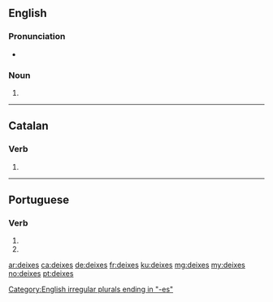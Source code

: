 {{also|deixés}}
==English==

===Pronunciation===
* {{a|UK}} {{IPA|/ˈdaɪksiːz/|lang=en}}

===Noun===
{{head|en|noun plural form}}

# {{plural of|deixis|lang=en}}

[[Category:English irregular plurals ending in "-es"]]

----

==Catalan==

===Verb===
{{head|ca|verb form}}

# {{ca-verb form of|p=2|n=sg|t=pres|m=ind|deixar}}

----

==Portuguese==

===Verb===
{{pt-verb-form}}

# {{pt-verb form of|deixar|ar|subjunctive|present|singular|second}}
# {{pt-verb form of|deixar|ar|imperative|negative|singular|second}}

[[ar:deixes]]
[[ca:deixes]]
[[de:deixes]]
[[fr:deixes]]
[[ku:deixes]]
[[mg:deixes]]
[[my:deixes]]
[[no:deixes]]
[[pt:deixes]]